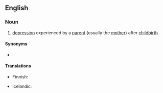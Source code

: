 ==English==

===Noun===
{{en-noun|-}}

# [[depression]] experienced by a [[parent]] (usually the [[mother]]) after [[childbirth]]

====Synonyms====
* {{l|en|postnatal depression}}

====Translations====
{{trans-top|parent’s depression after childbirth}}
* Finnish: {{t|fi|synnytyksen jälkeinen masennus}}
{{trans-mid}}
* Icelandic: {{t|is|fæðingarþunglyndi|n}}
{{trans-bottom}}